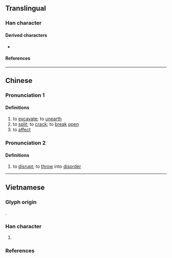 {{also|𢪏|拍}}
{{character info}}
==Translingual==

===Han character===
{{Han char|rn=64|rad=手|as=04|sn=7|four=56000|canj=QA|ids=⿰扌日}}

====Derived characters====
* {{l|mul|𫽑}}

====References====
{{Han ref|kx=0420.160|dkj=11870|dj=0767.180|hdz=31837.020|uh=6287}}

----

==Chinese==
{{zh-forms|alt=𢪏}}

===Pronunciation 1===
{{zh-pron
|m=hú
|c=wat6
|mc=y
|oc=
|ma=
|cat=v
}}

====Definitions====
{{zh-hanzi}}

# to [[excavate]]; to [[unearth]]
# to [[split]]; to [[crack]]; to [[break]] [[open]]
# to [[affect]]

===Pronunciation 2===
{{zh-pron
|m=gǔ
|c=
|ma=
|cat=v
}}

====Definitions====
{{zh-hanzi}}

# to [[disrupt]]; to [[throw]] into [[disorder]]

----

==Vietnamese==

===Glyph origin===
{{Han compound|扌#Vietnamese|日#Vietnamese|c1=s|c2=p|t1=hand|tr2={{vi-l|nhật}}|ls=psc}}.

===Han character===
{{vi-readings|rs=手04
|nom=nhặt-tdcndg;tdcntd;gdhn, nhắc-tdcntd, lặt-gdhn, vớt-gdhn
}}

# {{Nom form of|nhặt|to [[pick up]]}}

===References===
<references/>